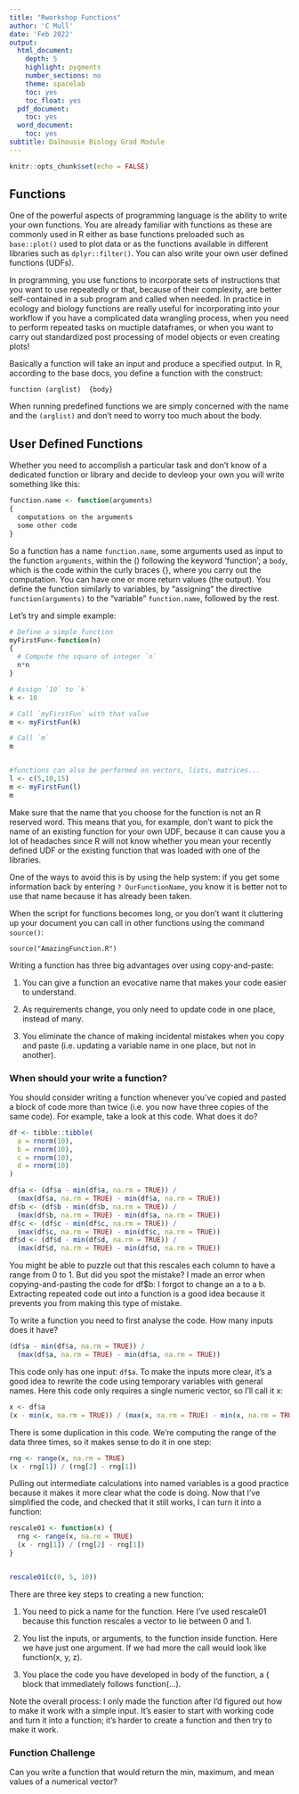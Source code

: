 ```yaml
---
title: "Rworkshop Functions"
author: 'C Mull'
date: 'Feb 2022'
output:
  html_document:
    depth: 5
    highlight: pygments
    number_sections: no
    theme: spacelab
    toc: yes
    toc_float: yes
  pdf_document:
    toc: yes
  word_document:
    toc: yes
subtitle: Dalhousie Biology Grad Module
---
```


```r
knitr::opts_chunk$set(echo = FALSE) 
```

## Functions

One of the powerful aspects of programming language is the ability to write your own functions. You are already familiar with functions as these are commonly used in R either as base functions preloaded such as `base::plot()` used to plot data or as the functions available in different libraries such as `dplyr::filter()`. You can also write your own user defined functions (UDFs).

In programming, you use functions to incorporate sets of instructions that you want to use repeatedly or that, because of their complexity, are better self-contained in a sub program and called when needed. In practice in ecology and biology functions are really useful for incorporating into your workflow if you have a complicated data wrangling process, when you need to perform repeated tasks on muctiple dataframes, or when you want to carry out standardized post processing of model objects or even creating plots!

Basically a function will take an input and produce a specified output. In R, according to the base docs, you define a function with the construct:

`function (arglist)  {body}`

When running predefined functions we are simply concerned with the name and the `(arglist)` and don't need to worry too much about the body.

## User Defined Functions

Whether you need to accomplish a particular task and don't know of a dedicated function or library and decide to devleop your own you will write something like this:


```r

function.name <- function(arguments) 
{
  computations on the arguments
  some other code
}

```


So a function has a name `function.name`, some arguments used as input to the function `arguments`, within the () following the keyword ‘function’; a `body`, which is the code within the curly braces {}, where you carry out the computation. You can have one or more return values (the output). You define the function similarly to variables, by “assigning” the directive `function(arguments)` to the “variable” `function.name`, followed by the rest.

Let's try and simple example:

```r

# Define a simple function
myFirstFun<-function(n)
{
  # Compute the square of integer `n`
  n*n
}

# Assign `10` to `k`
k <- 10

# Call `myFirstFun` with that value
m <- myFirstFun(k)

# Call `m` 
m


#functions can also be performed on vectors, lists, matrices...
l <- c(5,10,15)
m <- myFirstFun(l)
m
```


Make sure that the name that you choose for the function is not an R reserved word. This means that you, for example, don’t want to pick the name of an existing function for your own UDF, because it can cause you a lot of headaches since R will not know whether you mean your recently defined UDF or the existing function that was loaded with one of the libraries.

One of the ways to avoid this is by using the help system: if you get some information back by entering `? OurFunctionName`, you know it is better not to use that name because it has already been taken.

When the script for functions becomes long, or you don't want it cluttering up your document you can call in other functions using the command `source()`:

`source("AmazingFunction.R")`

Writing a function has three big advantages over using copy-and-paste:

  1. You can give a function an evocative name that makes your code easier to understand.

  2. As requirements change, you only need to update code in one place, instead of many.

  3. You eliminate the chance of making incidental mistakes when you copy and paste (i.e. updating a variable name in one place, but not in another).
  
### When should your write a function?  

You should consider writing a function whenever you’ve copied and pasted a block of code more than twice (i.e. you now have three copies of the same code). For example, take a look at this code. What does it do?

```r

df <- tibble::tibble(
  a = rnorm(10),
  b = rnorm(10),
  c = rnorm(10),
  d = rnorm(10)
)

df$a <- (df$a - min(df$a, na.rm = TRUE)) / 
  (max(df$a, na.rm = TRUE) - min(df$a, na.rm = TRUE))
df$b <- (df$b - min(df$b, na.rm = TRUE)) / 
  (max(df$b, na.rm = TRUE) - min(df$a, na.rm = TRUE))
df$c <- (df$c - min(df$c, na.rm = TRUE)) / 
  (max(df$c, na.rm = TRUE) - min(df$c, na.rm = TRUE))
df$d <- (df$d - min(df$d, na.rm = TRUE)) / 
  (max(df$d, na.rm = TRUE) - min(df$d, na.rm = TRUE))

```


You might be able to puzzle out that this rescales each column to have a range from 0 to 1. But did you spot the mistake? I made an error when copying-and-pasting the code for df$b: I forgot to change an a to a b. Extracting repeated code out into a function is a good idea because it prevents you from making this type of mistake.

To write a function you need to first analyse the code. How many inputs does it have?

```r

(df$a - min(df$a, na.rm = TRUE)) /
  (max(df$a, na.rm = TRUE) - min(df$a, na.rm = TRUE))
```

This code only has one input: `df$a`. To make the inputs more clear, it’s a good idea to rewrite the code using temporary variables with general names. Here this code only requires a single numeric vector, so I’ll call it x:

```r

x <- df$a
(x - min(x, na.rm = TRUE)) / (max(x, na.rm = TRUE) - min(x, na.rm = TRUE))

```


There is some duplication in this code. We’re computing the range of the data three times, so it makes sense to do it in one step:

```r

rng <- range(x, na.rm = TRUE)
(x - rng[1]) / (rng[2] - rng[1])

```

Pulling out intermediate calculations into named variables is a good practice because it makes it more clear what the code is doing. Now that I’ve simplified the code, and checked that it still works, I can turn it into a function:

```r

rescale01 <- function(x) {
  rng <- range(x, na.rm = TRUE)
  (x - rng[1]) / (rng[2] - rng[1])
}


rescale01(c(0, 5, 10))

```


There are three key steps to creating a new function:

  1. You need to pick a name for the function. Here I’ve used rescale01 because this function rescales a vector to lie between 0 and 1.

  2. You list the inputs, or arguments, to the function inside function. Here we have just one argument. If we had more the call would look like function(x, y, z).

  3. You place the code you have developed in body of the function, a { block that immediately follows function(...).

Note the overall process: I only made the function after I’d figured out how to make it work with a simple input. It’s easier to start with working code and turn it into a function; it’s harder to create a function and then try to make it work.


### Function Challenge

Can you write a function that would return the min, maximum, and mean values of a numerical vector?

```r

```

